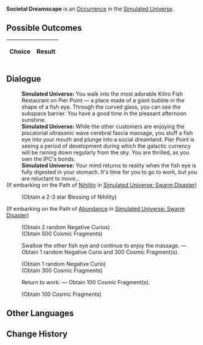 {{Simulated Universe Event Infobox
|title         = Societal Dreamscape
|image         = Random Event Normal.png
|type          =
|domains_su    = Occurrence
|domains_ext   = Occurrence
|domains_swarm = 
|domains_gng   = 
|requirements  =
|prev          = 
|next          = 
|indexRewards  =
|characters    = 
}}
'''Societal Dreamscape''' is an [[Simulated Universe/Occurrence|Occurrence]] in the [[Simulated Universe]].

==Possible Outcomes==
{| class="article-table"
!Choice
!Result

|}

<!--
==Gameplay Notes==

-->
==Dialogue==
{{Dialogue Start}}
:'''Simulated Universe:''' You walk into the most adorable Kiliro Fish Restaurant on Pier Point &mdash; a place made of a giant bubble in the shape of a fish eye. Through the curved glass, you can see the subspace barrier. You have a good time in the pleasant afternoon sunshine.
:'''Simulated Universe:''' While the other customers are enjoying the piscatorial ultrasonic wave cerebral fascia massage, you stuff a fish eye into your mouth and plunge into a social dreamland. Pier Point is seeing a period of development during which the galactic currency will be raining down regularly from the sky. You are thrilled, as you own the IPC's bonds.
:'''Simulated Universe:''' Your mind returns to reality when the fish eye is fully digested in your stomach. It's time for you to go to work, but you are reluctant to move...
;(If embarking on the Path of [[Simulated Universe/Paths#Nihility|Nihility]] in [[Simulated Universe: Swarm Disaster]])
:{{SU Special Dialogue|Nihility|Never go to work again! Never...|Obtain a 2-3 star Blessing of Nihility.}}
:;(Obtain a 2-3 star Blessing of Nihility)
;(If embarking on the Path of [[Simulated Universe/Paths#Abundance|Abundance]] in [[Simulated Universe: Swarm Disaster]])
:{{SU Special Dialogue|Abundance|Catch more fish eyes...|Obtain 2 Negative Curios and 500 Cosmic Fragments.}}
:;(Obtain 2 random Negative Curios)
:;(Obtain 500 Cosmic Fragments)
:{{DIcon|Star}} Swallow the other fish eye and continue to enjoy the massage. &mdash; Obtain 1 random Negative Curio and 300 Cosmic Fragment(s).
:;(Obtain 1 random Negative Curio)
:;(Obtain 300 Cosmic Fragments)
:{{DIcon|Star}} Return to work. &mdash; Obtain 100 Cosmic Fragment(s).
:;(Obtain 100 Cosmic Fragments)
{{Dialogue End}}

==Other Languages==
{{Other Languages
|en    = Societal Dreamscape
|zhs   = 社会性梦境
|zht   = 社會性夢境
|ja    = 社会性の夢
|ko    = 사회적 꿈
|es    = Sueños de sociedad
|fr    = Onirisme sociétal
|ru    = Сны социума
|th    = ความฝันของสังคม
|vi    = Giấc Mơ Mang Tính Xã Hội
|de    = Gesellschaftliche Traumlandschaft
|id    = Mimpi Kehidupan Sosial
|pt    = Sonho de Fuga Social
}}

==Change History==
{{Change History|1.0}}
